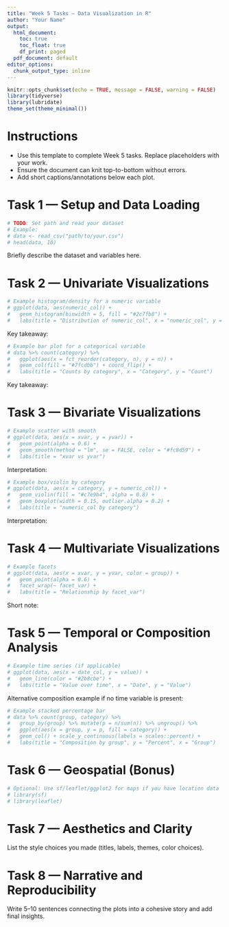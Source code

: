 ```yaml
---
title: "Week 5 Tasks — Data Visualization in R"
author: "Your Name"
output:
  html_document:
    toc: true
    toc_float: true
    df_print: paged
  pdf_document: default
editor_options:
  chunk_output_type: inline
---
```


```r
knitr::opts_chunk$set(echo = TRUE, message = FALSE, warning = FALSE)
library(tidyverse)
library(lubridate)
theme_set(theme_minimal())
```

# Instructions

- Use this template to complete Week 5 tasks. Replace placeholders with your work.
- Ensure the document can knit top-to-bottom without errors.
- Add short captions/annotations below each plot.

# Task 1 — Setup and Data Loading

```r
# TODO: Set path and read your dataset
# Example:
# data <- read_csv("path/to/your.csv")
# head(data, 10)
```

Briefly describe the dataset and variables here.

# Task 2 — Univariate Visualizations

```r
# Example histogram/density for a numeric variable
# ggplot(data, aes(numeric_col)) +
#   geom_histogram(binwidth = 5, fill = "#2c7fb8") +
#   labs(title = "Distribution of numeric_col", x = "numeric_col", y = "Count")
```

Key takeaway:

```r
# Example bar plot for a categorical variable
# data %>% count(category) %>%
#   ggplot(aes(x = fct_reorder(category, n), y = n)) +
#   geom_col(fill = "#7fcdbb") + coord_flip() +
#   labs(title = "Counts by category", x = "Category", y = "Count")
```

Key takeaway:

# Task 3 — Bivariate Visualizations

```r
# Example scatter with smooth
# ggplot(data, aes(x = xvar, y = yvar)) +
#   geom_point(alpha = 0.6) +
#   geom_smooth(method = "lm", se = FALSE, color = "#fc8d59") +
#   labs(title = "xvar vs yvar")
```

Interpretation:

```r
# Example box/violin by category
# ggplot(data, aes(x = category, y = numeric_col)) +
#   geom_violin(fill = "#c7e9b4", alpha = 0.8) +
#   geom_boxplot(width = 0.15, outlier.alpha = 0.2) +
#   labs(title = "numeric_col by category")
```

Interpretation:

# Task 4 — Multivariate Visualizations

```r
# Example facets
# ggplot(data, aes(x = xvar, y = yvar, color = group)) +
#   geom_point(alpha = 0.6) +
#   facet_wrap(~ facet_var) +
#   labs(title = "Relationship by facet_var")
```

Short note:

# Task 5 — Temporal or Composition Analysis

```r
# Example time series (if applicable)
# ggplot(data, aes(x = date_col, y = value)) +
#   geom_line(color = "#2b8cbe") +
#   labs(title = "Value over time", x = "Date", y = "Value")
```

Alternative composition example if no time variable is present:

```r
# Example stacked percentage bar
# data %>% count(group, category) %>%
#   group_by(group) %>% mutate(p = n/sum(n)) %>% ungroup() %>%
#   ggplot(aes(x = group, y = p, fill = category)) +
#   geom_col() + scale_y_continuous(labels = scales::percent) +
#   labs(title = "Composition by group", y = "Percent", x = "Group")
```

# Task 6 — Geospatial (Bonus)

```r
# Optional: Use sf/leaflet/ggplot2 for maps if you have location data
# library(sf)
# library(leaflet)
```

# Task 7 — Aesthetics and Clarity

List the style choices you made (titles, labels, themes, color choices).

# Task 8 — Narrative and Reproducibility

Write 5–10 sentences connecting the plots into a cohesive story and add final insights.

